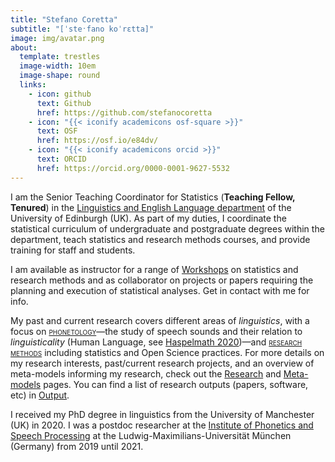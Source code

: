 ```yaml
---
title: "Stefano Coretta"
subtitle: "[ˈsteˑfano koˈrɛtta]"
image: img/avatar.png
about:
  template: trestles
  image-width: 10em
  image-shape: round
  links:
    - icon: github
      text: Github
      href: https://github.com/stefanocoretta
    - icon: "{{< iconify academicons osf-square >}}"
      text: OSF
      href: https://osf.io/e84dv/
    - icon: "{{< iconify academicons orcid >}}"
      text: ORCID
      href: https://orcid.org/0000-0001-9627-5532
---
```


I am the Senior Teaching Coordinator for Statistics (**Teaching Fellow, Tenured**) in the [Linguistics and English Language department](https://www.ed.ac.uk/ppls/linguistics-and-english-language) of the University of Edinburgh (UK).
As part of my duties, I coordinate the statistical curriculum of undergraduate and postgraduate degrees within the department, teach statistics and research methods courses, and provide training for staff and students.

I am available as instructor for a range of [Workshops](teaching.qmd#workshops) on statistics and research methods and as collaborator on projects or papers requiring the planning and execution of statistical analyses. Get in contact with me for info.

My past and current research covers different areas of *linguistics*, with a focus on <span style="font-variant: small-caps;">[phonetology](meta.qmd#phonetology)</span>---the study of speech sounds and their relation to *linguisticality* (Human Language, see [Haspelmath 2020](https://doi.org/10.3389/fpsyg.2019.03056))---and <span style="font-variant: small-caps;">[research methods](meta.qmd#research-methods)</span> including statistics and Open Science practices.
For more details on my research interests, past/current research projects, and an overview of meta-models informing my research, check out the [Research](research.qmd) and [Meta-models](meta.qmd) pages.
You can find a list of research outputs (papers, software, etc) in [Output](output.qmd).

I received my PhD degree in linguistics from the University of Manchester (UK) in 2020.
I was a postdoc researcher at the [Institute of Phonetics and Speech Processing](https://www.phonetik.uni-muenchen.de/) at the Ludwig-Maximilians-Universität München (Germany) from 2019 until 2021.
